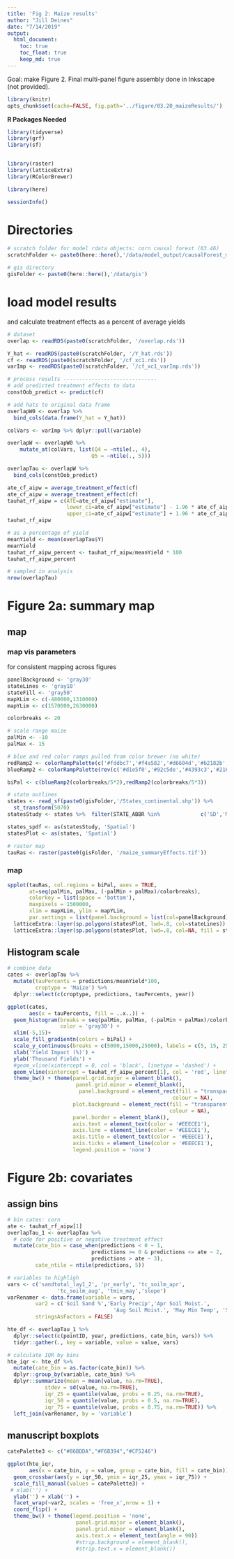 ```yaml
---
title: 'Fig 2: Maize results'
author: "Jill Deines"
date: "7/14/2019"
output: 
  html_document:
    toc: true
    toc_float: true
    keep_md: true
---
```


Goal: make Figure 2. Final multi-panel figure assembly done in Inkscape (not provided).

```r
library(knitr)
opts_chunk$set(cache=FALSE, fig.path='../figure/03.20_maizeResults/')
```

**R Packages Needed**

```r
library(tidyverse)
library(grf)
library(sf)


library(raster)
library(latticeExtra)
library(RColorBrewer)

library(here)

sessionInfo()
```

# Directories

```r
# scratch folder for model rdata objects: corn causal forest (03.46)
scratchFolder <- paste0(here::here(),'/data/model_output/causalForest_maize_Longterm')

# gis directory
gisFolder <- paste0(here::here(),'/data/gis')
```

# load model results
and calculate treatment effects as a percent of average yields

```r
# dataset
overlap <- readRDS(paste0(scratchFolder, '/overlap.rds'))

Y_hat <- readRDS(paste0(scratchFolder, '/Y_hat.rds'))
cf <- readRDS(paste0(scratchFolder, '/cf_xc1.rds'))
varImp <- readRDS(paste0(scratchFolder, '/cf_xc1_varImp.rds'))

# process results ------------------------------
# add predicted treatment effects to data 
constOob_predict <- predict(cf)

# add hats to original data frame
overlapW0 <- overlap %>%
  bind_cols(data.frame(Y_hat = Y_hat))

colVars <- varImp %>% dplyr::pull(variable)

overlapW <- overlapW0 %>%
    mutate_at(colVars, list(Q4 = ~ntile(., 4),
                           Q5 = ~ntile(., 5)))

overlapTau <- overlapW %>%
  bind_cols(constOob_predict) 

ate_cf_aipw = average_treatment_effect(cf)
ate_cf_aipw = average_treatment_effect(cf)
tauhat_rf_aipw = c(ATE=ate_cf_aipw["estimate"],
                   lower_ci=ate_cf_aipw["estimate"] - 1.96 * ate_cf_aipw["std.err"],
                   upper_ci=ate_cf_aipw["estimate"] + 1.96 * ate_cf_aipw["std.err"])
tauhat_rf_aipw

# as a percentage of yield
meanYield <- mean(overlapTau$Y)
meanYield
tauhat_rf_aipw_percent <- tauhat_rf_aipw/meanYield * 100
tauhat_rf_aipw_percent

# sampled in analysis
nrow(overlapTau)
```


# Figure 2a: summary map

## map

### map vis parameters
for consistent mapping across figures

```r
panelBackground <- 'gray30'
stateLines <- 'gray10'
stateFill <- 'gray50'
mapXLim <- c(-480000,1310000)
mapYLim <- c(1570000,2630000)

colorbreaks <- 20

# scale range maize
palMin <- -10
palMax <- 15 

# blue and red color ramps pulled from color brewer (no white)
redRamp2 <- colorRampPalette(c('#fddbc7','#f4a582','#d6604d','#b2182b','#67001f'))
blueRamp2 <- colorRampPalette(rev(c('#d1e5f0','#92c5de','#4393c3','#2166ac','#08519c')))#'#053061')))

biPal <- c(blueRamp2(colorbreaks/5*2),redRamp2(colorbreaks/5*3))

# state outlines
states <- read_sf(paste0(gisFolder,'/States_continental.shp')) %>%
  st_transform(5070) 
statesStudy <- states %>%  filter(STATE_ABBR %in%             c('SD','MN','IA',"MO",'IL','WI','IN','MI','OH','ND','NE','KS', 'KY'))

states_spdf <- as(statesStudy, 'Spatial')
statesPlot <- as(states, 'Spatial')

# raster map
tauRas <- raster(paste0(gisFolder, '/maize_summaryEffects.tif'))
```

### map

```r
spplot(tauRas, col.regions = biPal, axes = TRUE,
       at=seq(palMin, palMax, (-palMin + palMax)/colorbreaks),
       colorkey = list(space = 'bottom'),
       maxpixels = 1500000,
       xlim = mapXLim, ylim = mapYLim,
       par.settings = list(panel.background = list(col=panelBackground))) +
  latticeExtra::layer(sp.polygons(statesPlot, lwd=.8, col=stateLines)) +
  latticeExtra::layer(sp.polygons(statesPlot, lwd=.8, col=NA, fill = stateFill), under=T)
```

## Histogram scale

```r
# combine data
cates <- overlapTau %>%
  mutate(tauPercents = predictions/meanYield*100,
         croptype = 'Maize') %>%
  dplyr::select(c(croptype, predictions, tauPercents, year)) 

ggplot(cates,
       aes(x = tauPercents, fill = ..x..)) +
  geom_histogram(breaks = seq(palMin, palMax, (-palMin + palMax)/colorbreaks),
                 color = 'gray30') +
  xlim(-5,15)+
  scale_fill_gradientn(colors = biPal) +
  scale_y_continuous(breaks = c(5000,15000,25000), labels = c(5, 15, 25)) +
  xlab('Yield Impact (%)') +
  ylab('Thousand Fields') +
  #geom_vline(xintercept = 0, col = 'black', linetype = 'dashed') +
  geom_vline(xintercept = tauhat_rf_aipw_percent[1], col = 'red', linetype = 'longdash') +
  theme_bw() + theme(panel.grid.major = element_blank(),
                      panel.grid.minor = element_blank(),
                       panel.background = element_rect(fill = "transparent",
                                                     colour = NA),
                     plot.background = element_rect(fill = "transparent",
                                                    colour = NA),
                     panel.border = element_blank(),
                     axis.text = element_text(color = '#EEECE1'),
                     axis.line = element_line(color = '#EEECE1'),
                     axis.title = element_text(color = '#EEECE1'),
                     axis.ticks = element_line(color = '#EEECE1'),
                     legend.position = 'none')
```





# Figure 2b: covariates

## assign bins

```r
# bin cates: corn
ate <- tauhat_rf_aipw[1]
overlapTau_1 <- overlapTau %>%
  # code for positive or negative treatment effect
  mutate(cate_bin = case_when(predictions < 0 ~ 1,
                           predictions >= 0 & predictions <= ate ~ 2,
                           predictions > ate ~ 3),
         cate_ntile = ntile(predictions, 5))

# variables to highligh
vars <- c('sandtotal_lay1_2', 'pr_early', 'tc_soilm_apr',
                'tc_soilm_aug', 'tmin_may','slope')
varRenamer <- data.frame(variable = vars,
         var2 = c('Soil Sand %','Early Precip','Apr Soil Moist.',
                                  'Aug Soil Moist.', 'May Min Temp', 'Slope'),
         stringsAsFactors = FALSE) 

hte_df <- overlapTau_1 %>%
  dplyr::select(c(pointID, year, predictions, cate_bin, vars)) %>%
  tidyr::gather(., key = variable, value = value, vars)

# calculate IQR by bins
hte_iqr <- hte_df %>% 
  mutate(cate_bin = as.factor(cate_bin)) %>%
  dplyr::group_by(variable, cate_bin) %>%
  dplyr::summarize(mean = mean(value, na.rm=TRUE),
            stdev = sd(value, na.rm=TRUE),
            iqr_25 = quantile(value, probs = 0.25, na.rm=TRUE),
            iqr_50 = quantile(value, probs = 0.5, na.rm=TRUE),
            iqr_75 = quantile(value, probs = 0.75, na.rm=TRUE)) %>%
  left_join(varRenamer, by = 'variable')
```

## manuscript boxplots

```r
catePalette3 <- c("#86BDDA","#F6B394","#CF5246")

ggplot(hte_iqr,
       aes(x = cate_bin, y = value, group = cate_bin, fill = cate_bin)) +
  geom_crossbar(aes(y = iqr_50, ymin = iqr_25, ymax = iqr_75)) +
  scale_fill_manual(values = catePalette3) +
 # xlab('') + 
  ylab('') + xlab('') + 
  facet_wrap(~var2, scales = 'free_x',nrow = 1) +
  coord_flip() +
  theme_bw() + theme(legend.position = 'none',
                      panel.grid.major = element_blank(),
                      panel.grid.minor = element_blank(),
                      axis.text.x = element_text(angle = 90))
                      #strip.background = element_blank(),
                      #strip.text.x = element_blank())
```
